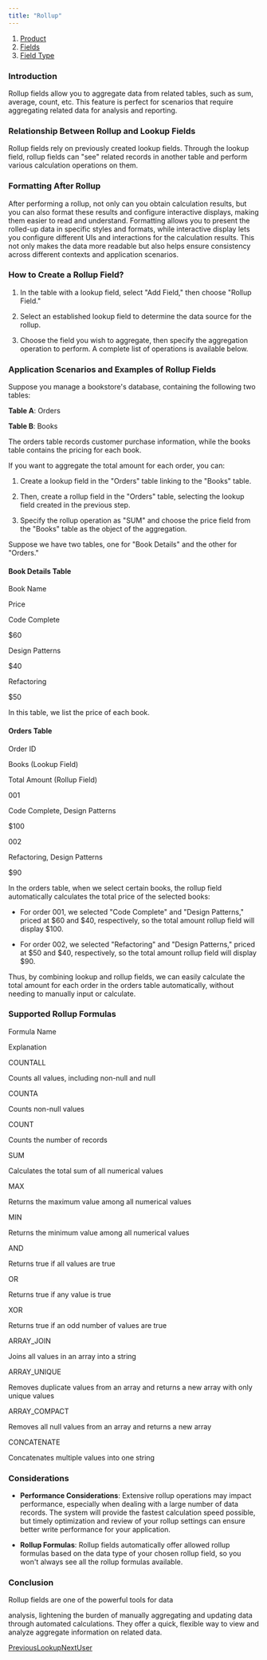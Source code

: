 ```yaml
---
title: "Rollup"
---
```


1. [Product](/product)
2. [Fields](/product/fields)
3. [Field Type](/product/fields/field-type)

### Introduction

Rollup fields allow you to aggregate data from related tables, such as sum, average, count, etc. This feature is perfect for scenarios that require aggregating related data for analysis and reporting.

### Relationship Between Rollup and Lookup Fields

Rollup fields rely on previously created lookup fields. Through the lookup field, rollup fields can "see" related records in another table and perform various calculation operations on them.

### Formatting After Rollup

After performing a rollup, not only can you obtain calculation results, but you can also format these results and configure interactive displays, making them easier to read and understand. Formatting allows you to present the rolled-up data in specific styles and formats, while interactive display lets you configure different UIs and interactions for the calculation results. This not only makes the data more readable but also helps ensure consistency across different contexts and application scenarios.

### How to Create a Rollup Field?

1. In the table with a lookup field, select "Add Field," then choose "Rollup Field."

2. Select an established lookup field to determine the data source for the rollup.

3. Choose the field you wish to aggregate, then specify the aggregation operation to perform. A complete list of operations is available below.

### Application Scenarios and Examples of Rollup Fields

Suppose you manage a bookstore's database, containing the following two tables:

**Table A**: Orders

**Table B**: Books

The orders table records customer purchase information, while the books table contains the pricing for each book.

If you want to aggregate the total amount for each order, you can:

1. Create a lookup field in the "Orders" table linking to the "Books" table.

2. Then, create a rollup field in the "Orders" table, selecting the lookup field created in the previous step.

3. Specify the rollup operation as "SUM" and choose the price field from the "Books" table as the object of the aggregation.

Suppose we have two tables, one for "Book Details" and the other for "Orders."

#### Book Details Table

Book Name

Price

Code Complete

$60

Design Patterns

$40

Refactoring

$50

In this table, we list the price of each book.

#### Orders Table

Order ID

Books (Lookup Field)

Total Amount (Rollup Field)

001

Code Complete, Design Patterns

$100

002

Refactoring, Design Patterns

$90

In the orders table, when we select certain books, the rollup field automatically calculates the total price of the selected books:

* For order 001, we selected "Code Complete" and "Design Patterns," priced at $60 and $40, respectively, so the total amount rollup field will display $100.

* For order 002, we selected "Refactoring" and "Design Patterns," priced at $50 and $40, respectively, so the total amount rollup field will display $90.

Thus, by combining lookup and rollup fields, we can easily calculate the total amount for each order in the orders table automatically, without needing to manually input or calculate.

### Supported Rollup Formulas

Formula Name

Explanation

COUNTALL

Counts all values, including non-null and null

COUNTA

Counts non-null values

COUNT

Counts the number of records

SUM

Calculates the total sum of all numerical values

MAX

Returns the maximum value among all numerical values

MIN

Returns the minimum value among all numerical values

AND

Returns true if all values are true

OR

Returns true if any value is true

XOR

Returns true if an odd number of values are true

ARRAY\_JOIN

Joins all values in an array into a string

ARRAY\_UNIQUE

Removes duplicate values from an array and returns a new array with only unique values

ARRAY\_COMPACT

Removes all null values from an array and returns a new array

CONCATENATE

Concatenates multiple values into one string

### Considerations

* **Performance Considerations**: Extensive rollup operations may impact performance, especially when dealing with a large number of data records. The system will provide the fastest calculation speed possible, but timely optimization and review of your rollup settings can ensure better write performance for your application.

* **Rollup Formulas**: Rollup fields automatically offer allowed rollup formulas based on the data type of your chosen rollup field, so you won't always see all the rollup formulas available.

### Conclusion

Rollup fields are one of the powerful tools for data

analysis, lightening the burden of manually aggregating and updating data through automated calculations. They offer a quick, flexible way to view and analyze aggregate information on related data.

[PreviousLookup](/product/fields/field-type/lookup)[NextUser](/product/fields/field-type/user)
